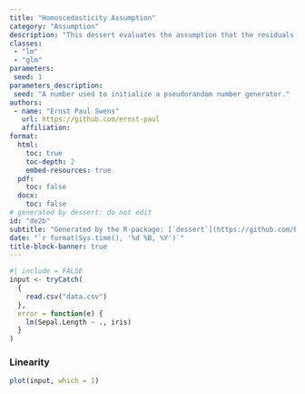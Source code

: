 ```yaml
---
title: "Homoscedasticity Assumption"
category: "Assumption"
description: "This dessert evaluates the assumption that the residuals have equal variance (homoscedasticity) for every value of the fitted values and of the predictors."
classes:
 - "lm"
 - "glm"
parameters:
 seed: 1
parameters_description:
 seed: "A number used to initialize a pseudorandom number generator."
authors:
 - name: "Ernst Paul Swens"
   url: https://github.com/ernst-paul
   affiliation: 
format:
  html:
    toc: true
    toc-depth: 2
    embed-resources: true
  pdf: 
    toc: false
  docx: 
    toc: false
# generated by dessert: do not edit
id: "de2b"
subtitle: "Generated by the R-package: [`dessert`](https://github.com/Ernst-Paul/dessert)"
date: "`r format(Sys.time(), '%d %B, %Y')`"
title-block-banner: true
---
```


```r
#| include = FALSE
input <- tryCatch( 
  {
    read.csv("data.csv")
  },
  error = function(e) {
    lm(Sepal.Length ~ ., iris)
  }
)
```

### Linearity

```r
plot(input, which = 1)
```





